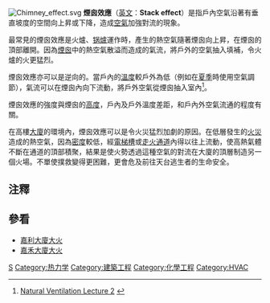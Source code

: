 [[File:Chimney_effect.svg|thumb]]
'''煙囪效應'''（[[英文|英文]]：'''Stack effect'''）是指戶內空氣沿著有垂直坡度的空間向上昇或下降，造成[[空氣|空氣]]加強對流的現象。

最常見的煙囪效應是火爐、[[锅爐|锅爐]]運作時，產生的熱空氣隨著煙囪向上昇，在煙囪的頂部離開。因為[[煙囪|煙囪]]中的熱空氣散溢而造成的氣流，將戶外的空氣抽入填補，令火爐的火更猛烈。

煙囪效應亦可以是逆向的。當戶內的[[溫度|溫度]]較戶外為低（例如在[[夏季|夏季]]時使用空氣調節），氣流可以在煙囪內向下流動，將戶外空氣從煙囪抽入室內<ref>[http://www.arch.hku.hk/teaching/lectures/airvent/sect02.htm Natural Ventilation Lecture 2] {{webarchive|url=https://web.archive.org/web/20060512181617/http://www.arch.hku.hk/teaching/lectures/airvent/sect02.htm |date=2006-05-12 }}</ref>。

煙囪效應的強度與煙囪的[[高度|高度]]，戶內及戶外溫度差距，和戶內外空氣流通的程度有關。

在高樓[[大廈|大廈]]的環境內，煙囪效應可以是令火災猛烈加劇的原因。在低層發生的[[火災|火災]]造成的熱空氣，因為[[密度|密度]]較低，經[[電梯槽|電梯槽]]或[[走火通道|走火通道]]內得以往上流動，使高熱氣體不斷在通道的頂部積聚，結果是使火勢透過這種空氣的對流在大廈的頂層制造另一個火場。不單使撲救變得更困難，更會危及前往天台逃生者的生命安全。

==注釋==
<div class="references-small">
<references />
</div>

==參看==
*[[嘉利大廈大火|嘉利大廈大火]]
*[[嘉禾大廈大火|嘉禾大廈大火]]

{{暖通空調}}
{{消防}}

[[Category:火災|S]]
[[Category:热力学|Category:热力学]]
[[Category:建築工程|Category:建築工程]]
[[Category:化學工程|Category:化學工程]]
[[Category:HVAC|Category:HVAC]]